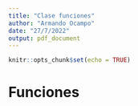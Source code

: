 ```yaml
---
title: "Clase funciones"
author: "Armando Ocampo"
date: "27/7/2022"
output: pdf_document
---
```


```r
knitr::opts_chunk$set(echo = TRUE)
```

# Funciones

